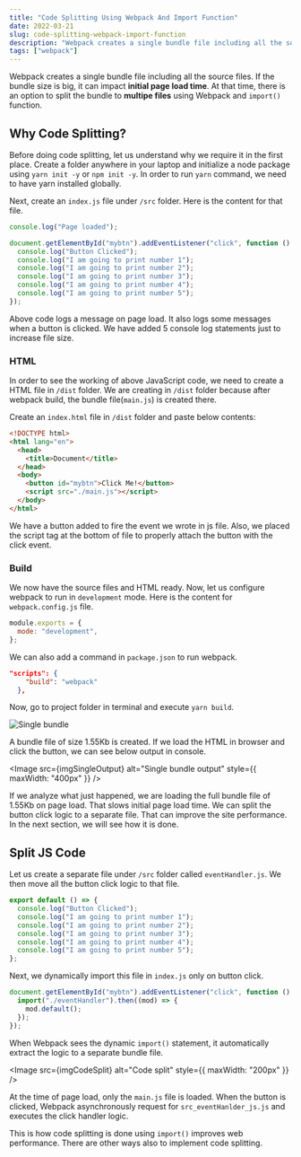 ```yaml
---
title: "Code Splitting Using Webpack And Import Function"
date: 2022-03-21
slug: code-splitting-webpack-import-function
description: "Webpack creates a single bundle file including all the source files. If the bundle size is big, it can impact initial page load time. At that time, there is an option to split the bundle to multipe files using Webpack and import() function."
tags: ["webpack"]
---
```



Webpack creates a single bundle file including all the source files. If the bundle size is big, it can impact **initial page load time**. At that time, there is an option to split the bundle to **multipe files** using Webpack and `import()` function.

## Why Code Splitting?

Before doing code splitting, let us understand why we require it in the first place. Create a folder anywhere in your laptop and initialize a node package using `yarn init -y` or `npm init -y`. In order to run `yarn` command, we need to have yarn installed globally.

Next, create an `index.js` file under `/src` folder. Here is the content for that file.

```javascript
console.log("Page loaded");

document.getElementById("mybtn").addEventListener("click", function () {
  console.log("Button Clicked");
  console.log("I am going to print number 1");
  console.log("I am going to print number 2");
  console.log("I am going to print number 3");
  console.log("I am going to print number 4");
  console.log("I am going to print number 5");
});
```

Above code logs a message on page load. It also logs some messages when a button is clicked. We have added 5 console log statements just to increase file size.

### HTML

In order to see the working of above JavaScript code, we need to create a HTML file in `/dist` folder. We are creating in `/dist` folder because after webpack build, the bundle file(`main.js`) is created there.

Create an `index.html` file in `/dist` folder and paste below contents:

```html
<!DOCTYPE html>
<html lang="en">
  <head>
    <title>Document</title>
  </head>
  <body>
    <button id="mybtn">Click Me!</button>
    <script src="./main.js"></script>
  </body>
</html>
```

We have a button added to fire the event we wrote in js file. Also, we placed the script tag at the bottom of file to properly attach the button with the click event.

### Build

We now have the source files and HTML ready. Now, let us configure webpack to run in `development` mode. Here is the content for `webpack.config.js` file.

```javascript
module.exports = {
  mode: "development",
};
```

We can also add a command in `package.json` to run webpack.

```json
"scripts": {
    "build": "webpack"
  },
```

Now, go to project folder in terminal and execute `yarn build`.

<Image src={imgSingleBundle} alt="Single bundle" />

A bundle file of size 1.55Kb is created. If we load the HTML in browser and click the button, we can see below output in console.

<Image
  src={imgSingleOutput}
  alt="Single bundle output"
  style={{ maxWidth: "400px" }}
/>

If we analyze what just happened, we are loading the full bundle file of 1.55Kb on page load. That slows initial page load time. We can split the button click logic to a separate file. That can improve the site performance. In the next section, we will see how it is done.

## Split JS Code

Let us create a separate file under `/src` folder called `eventHandler.js`. We then move all the button click logic to that file.

```javascript
export default () => {
  console.log("Button Clicked");
  console.log("I am going to print number 1");
  console.log("I am going to print number 2");
  console.log("I am going to print number 3");
  console.log("I am going to print number 4");
  console.log("I am going to print number 5");
};
```

Next, we dynamically import this file in `index.js` only on button click.

```javascript
document.getElementById("mybtn").addEventListener("click", function () {
  import("./eventHandler").then((mod) => {
    mod.default();
  });
});
```

When Webpack sees the dynamic `import()` statement, it automatically extract the logic to a separate bundle file.

<Image src={imgCodeSplit} alt="Code split" style={{ maxWidth: "200px" }} />

At the time of page load, only the `main.js` file is loaded. When the button is clicked, Webpack asynchronously request for `src_eventHanlder_js.js` and executes the click handler logic.

This is how code splitting is done using `import()` improves web performance. There are other ways also to implement code splitting.
